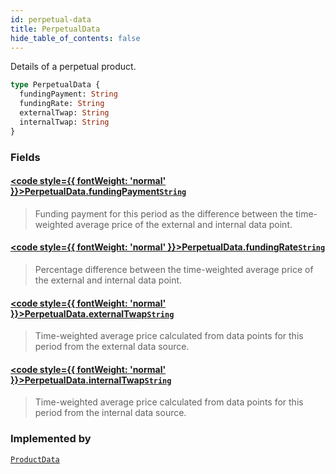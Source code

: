 ```yaml
---
id: perpetual-data
title: PerpetualData
hide_table_of_contents: false
---
```








Details of a  perpetual product.

```graphql
type PerpetualData {
  fundingPayment: String
  fundingRate: String
  externalTwap: String
  internalTwap: String
}
```


### Fields

#### [<code style={{ fontWeight: 'normal' }}>PerpetualData.<b>fundingPayment</b></code>](#)<Bullet />[`String`](/testnet/api/graphql/scalars/string) <Badge class="secondary" text="scalar"/>
> Funding payment for this period as the difference between the time-weighted average price of the external and internal data point.
> 

#### [<code style={{ fontWeight: 'normal' }}>PerpetualData.<b>fundingRate</b></code>](#)<Bullet />[`String`](/testnet/api/graphql/scalars/string) <Badge class="secondary" text="scalar"/>
> Percentage difference between the time-weighted average price of the external and internal data point.
> 

#### [<code style={{ fontWeight: 'normal' }}>PerpetualData.<b>externalTwap</b></code>](#)<Bullet />[`String`](/testnet/api/graphql/scalars/string) <Badge class="secondary" text="scalar"/>
> Time-weighted average price calculated from data points for this period from the external data source.
> 

#### [<code style={{ fontWeight: 'normal' }}>PerpetualData.<b>internalTwap</b></code>](#)<Bullet />[`String`](/testnet/api/graphql/scalars/string) <Badge class="secondary" text="scalar"/>
> Time-weighted average price calculated from data points for this period from the internal data source.
> 



### Implemented by

[`ProductData`](/testnet/api/graphql/unions/product-data)  <Badge class="secondary" text="union"/>



